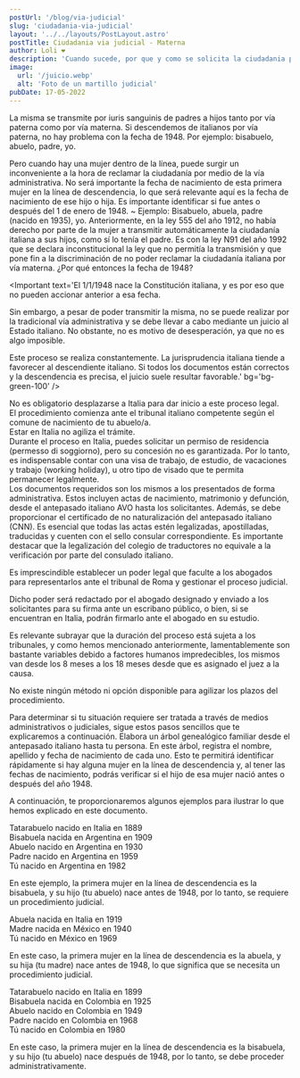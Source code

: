 ```yaml
---
postUrl: '/blog/via-judicial'
slug: 'ciudadania-via-judicial'
layout: '../../layouts/PostLayout.astro'
postTitle: Ciudadania via judicial - Materna
author: Loli ❤️
description: 'Cuando sucede, por que y como se solicita la ciudadania por via materna - Judicial'
image:
  url: '/juicio.webp'
  alt: 'Foto de un martillo judicial'
pubDate: 17-05-2022
---
```



<BlogTitle text="¿CÓMO SE TRANSMITE LA CIUDADANÍA ITALIANA?" />

La misma se transmite por iuris sanguinis de padres a hijos tanto por vía paterna como por vía materna. Si descendemos de italianos por vía paterna, no hay problema con la fecha de 1948. Por ejemplo: bisabuelo, abuelo, padre, yo.

<span class="p-2">
	Pero cuando hay una mujer dentro de la línea, puede surgir un inconveniente a la hora de reclamar
	la ciudadanía por medio de la vía administrativa. No será importante la fecha de nacimiento de
	esta primera mujer en la línea de descendencia, lo que será relevante aquí es la fecha de
	nacimiento de ese hijo o hija. Es importante identificar si fue antes o después del 1 de enero de
	1948.
</span>
~ Ejemplo: Bisabuelo, abuela, padre (nacido en 1935), yo.
<span class="p-2">
	Anteriormente, en la ley 555 del año 1912, no había derecho por parte de la mujer a transmitir
	automáticamente la ciudadanía italiana a sus hijos, como sí lo tenía el padre.
</span>
Es con la ley N91 del año 1992 que se declara inconstitucional la ley que no permitía la transmisión
y que pone fin a la discriminación de no poder reclamar la ciudadanía italiana por vía materna. ¿Por
qué entonces la fecha de 1948?

<Important text='El 1/1/1948 nace la Constitución italiana, y es por eso que no pueden accionar anterior a esa fecha.

Sin embargo, a pesar de poder transmitir la misma, no se puede realizar por la tradicional vía administrativa y se debe llevar a cabo mediante un juicio al Estado italiano. No obstante, no es motivo de desesperación, ya que no es algo imposible.

Este proceso se realiza constantemente. La jurisprudencia italiana tiende a favorecer al descendiente italiano. Si todos los documentos están correctos y la descendencia es precisa, el juicio suele resultar favorable.' bg='bg-green-100' />

<BlogTitle text="PUNTOS CLAVE A CONSIDERAR" />

<div class="flex flex-row">
	<Dot /> No es obligatorio desplazarse a Italia para dar inicio a este proceso legal.
</div>

<div class="flex flex-row">
	<Dot /> El procedimiento comienza ante el tribunal italiano competente según el comune de
	nacimiento de tu abuelo/a.
</div>

<div class="flex flex-row">
	<Dot /> Estar en Italia no agiliza el trámite.
</div>

<div class="flex flex-row">
	<Dot /> Durante el proceso en Italia, puedes solicitar un permiso de residencia (permesso di
	soggiorno), pero su concesión no es garantizada. Por lo tanto, es indispensable contar con una
	visa de trabajo, de estudio, de vacaciones y trabajo (working holiday), u otro tipo de visado que
	te permita permanecer legalmente.
</div>

<BlogTitle text="¿QUÉ DOCUMENTOS SE REQUIEREN?" />
<span class="p-2">
	Los documentos requeridos son los mismos a los presentados de forma administrativa. Estos incluyen
	actas de nacimiento, matrimonio y defunción, desde el antepasado italiano AVO hasta los
	solicitantes. Además, se debe proporcionar el certificado de no naturalización del antepasado
	italiano (CNN).
</span>
Es esencial que todas las actas estén legalizadas, apostilladas, traducidas y cuenten con el sello
consular correspondiente. Es importante destacar que la legalización del colegio de traductores no
equivale a la verificación por parte del consulado italiano.

<BlogTitle text="PODER LEGAL" />

Es imprescindible establecer un poder legal que faculte a los abogados para representarlos ante el tribunal de Roma y gestionar el proceso judicial.

Dicho poder será redactado por el abogado designado y enviado a los solicitantes para su firma ante un escribano público, o bien, si se encuentran en Italia, podrán firmarlo ante el abogado en su estudio.

<BlogTitle text="DURACION DEL PROCESO LEGAL" />

Es relevante subrayar que la duración del proceso está sujeta a los tribunales, y como hemos mencionado anteriormente, lamentablemente son bastante variables debido a factores humanos impredecibles, los mismos van desde los 8 meses a los 18 meses desde que es asignado el juez a la causa.

No existe ningún método ni opción disponible para agilizar los plazos del procedimiento.

<BlogTitle text="¿CÓMO IDENTIFICAR SI EL PROCEDIMIENTO DEBE SER VIA JUDICIAL?" />
<span class="p-2">
	Para determinar si tu situación requiere ser tratada a través de medios administrativos o
	judiciales, sigue estos pasos sencillos que te explicaremos a continuación. Elabora un árbol
	genealógico familiar desde el antepasado italiano hasta tu persona.
</span>
En este árbol, registra el nombre, apellido y fecha de nacimiento de cada uno. Esto te permitirá
identificar rápidamente si hay alguna mujer en la línea de descendencia y, al tener las fechas de
nacimiento, podrás verificar si el hijo de esa mujer nació antes o después del año 1948.

A continuación, te proporcionaremos algunos ejemplos para ilustrar lo que hemos explicado en este documento.

<BlogTitle text="EJEMPLOS PROCEDIMIENTO JUDICIAL:" />

<SubTitle text="Ejemplo 1:" />

<div class="flex flex-row">
	<Dot /> Tatarabuelo nacido en Italia en 1889
</div>

<div class="flex flex-row">
	<Dot /> Bisabuela nacida en Argentina en 1909
</div>

<div class="flex flex-row">
	<Dot /> Abuelo nacido en Argentina en 1930
</div>

<div class="flex flex-row">
	<Dot /> Padre nacido en Argentina en 1959
</div>

<div class="flex flex-row">
	<Dot /> Tú nacido en Argentina en 1982
</div>

En este ejemplo, la primera mujer en la línea de descendencia es la bisabuela, y su hijo (tu abuelo) nace antes de 1948, por lo tanto, se requiere un procedimiento judicial.

<SubTitle text="Ejemplo 2:" />

<div class="flex flex-row">
	<Dot /> Abuela nacida en Italia en 1919
</div>
<div class="flex flex-row">
	<Dot /> Madre nacida en México en 1940
</div>
<div class="flex flex-row">
	<Dot /> Tú nacido en México en 1969
</div>

En este caso, la primera mujer en la línea de descendencia es la abuela, y su hija (tu madre) nace antes de 1948, lo que significa que se necesita un procedimiento judicial.

<BlogTitle text="NO SE REQUIERE PROCEDIMIENTO JUDICIAL:" />

<SubTitle text="Ejemplo:" />

<div class="flex flex-row">
	<Dot /> Tatarabuelo nacido en Italia en 1899
</div>
<div class="flex flex-row">
	<Dot /> Bisabuela nacida en Colombia en 1925
</div>
<div class="flex flex-row">
	<Dot /> Abuelo nacido en Colombia en 1949
</div>
<div class="flex flex-row">
	<Dot /> Padre nacido en Colombia en 1968
</div>
<div class="flex flex-row">
	<Dot /> Tú nacido en Colombia en 1980
</div>

En este caso, la primera mujer en la línea de descendencia es la bisabuela, y su hijo (tu abuelo) nace después de 1948, por lo tanto, se debe proceder administrativamente.
